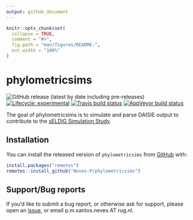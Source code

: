 ```yaml
---
output: github_document
---
```


<!-- README.md is generated from README.Rmd. Please edit that file -->

```r
knitr::opts_chunk$set(
  collapse = TRUE,
  comment = "#>",
  fig.path = "man/figures/README-",
  out.width = "100%"
)
```

# phylometricsims

<!-- badges: start -->
![GitHub release (latest by date including pre-releases)](https://img.shields.io/github/v/release/Neves-P/phylometricsims?include_prereleases)
[![Lifecycle: experimental](https://img.shields.io/badge/lifecycle-experimental-orange.svg)](https://www.tidyverse.org/lifecycle/#experimental)
[![Travis build status](https://travis-ci.com/Neves-P/phylometricsims.svg?branch=master)](https://travis-ci.com/Neves-P/phylometricsims)
[![AppVeyor build status](https://ci.appveyor.com/api/projects/status/github/Neves-P/phylometricsims?branch=master&svg=true)](https://ci.appveyor.com/project/Neves-P/phylometricsims)
<!-- badges: end -->

The goal of phylometricsims is to simulate and parse DAISIE output to contribute to the [sELDIG Simulation Study](https://github.com/sELDIG/SimulationStudy).

## Installation

You can install the released version of `phylometricsims` from [GitHub](https://github.com/Neves-P/phylometricsims) with:

``` r
install.packages("remotes")
remotes::install_github("Neves-P/phylometricsims")
```

## Support/Bug reports

If you'd like to submit a bug report, or otherwise ask for support, please open an [issue](https://github.com/Neves-P/phylometricsims/issues), or email p.m.santos.neves AT rug.nl.
